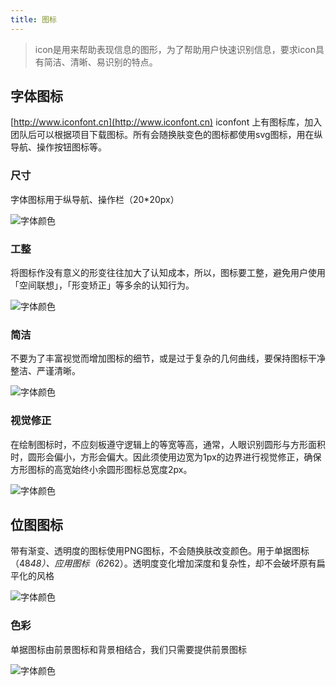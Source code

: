 ```yaml
---
title: 图标
---
```


> icon是用来帮助表现信息的图形，为了帮助用户快速识别信息，要求icon具有简洁、清晰、易识别的特点。

## 字体图标

[http://www.iconfont.cn](http://www.iconfont.cn) iconfont 上有图标库，加入团队后可以根据项目下载图标。所有会随换肤变色的图标都使用svg图标，用在纵导航、操作按钮图标等。

### 尺寸

字体图标用于纵导航、操作栏（20*20px）

![字体颜色](/images/design/icon/编组14.png)

### 工整

将图标作没有意义的形变往往加大了认知成本，所以，图标要工整，避免用户使用「空间联想」，「形变矫正」等多余的认知行为。

![字体颜色](/images/design/icon/编组16.png)

### 简洁

不要为了丰富视觉而增加图标的细节，或是过于复杂的几何曲线，要保持图标干净整洁、严谨清晰。

![字体颜色](/images/design/icon/编组17.png)

### 视觉修正

在绘制图标时，不应刻板遵守逻辑上的等宽等高，通常，人眼识别圆形与方形面积时，圆形会偏小，方形会偏大。因此须使用边宽为1px的边界进行视觉修正，确保方形图标的高宽始终小余圆形图标总宽度2px。

![字体颜色](/images/design/icon/编组18.png)

## 位图图标

带有渐变、透明度的图标使用PNG图标，不会随换肤改变颜色。用于单据图标（48*48）、应用图标（62*62）。透明度变化增加深度和复杂性，却不会破坏原有扁平化的风格

![字体颜色](/images/design/icon/编组19.png)

### 色彩

单据图标由前景图标和背景相结合，我们只需要提供前景图标

![字体颜色](/images/design/icon/编组20.png)
